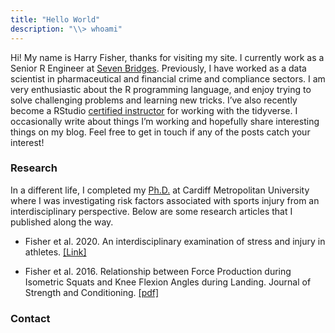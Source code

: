 ```yaml
---
title: "Hello World"
description: "\\> whoami"
---
```


Hi! My name is Harry Fisher, thanks for visiting my site. I currently work as a Senior R Engineer at [Seven Bridges](https://www.sevenbridges.com/). Previously, I have worked as a data scientist in pharmaceutical and financial crime and compliance sectors. I am very enthusiastic about the R programming language, and enjoy trying to solve challenging problems and learning new tricks. I've also recently become a RStudio [certified instructor](https://education.rstudio.com/trainers/people/fisher+harry/) for working with the tidyverse. I occasionally write about things I'm working and hopefully share interesting things on my blog. Feel free to get in touch if any of the posts catch your interest!

### Research

In a different life, I completed my [Ph.D.](https://github.com/hfshr/phd-thesis/blob/master/full_phd.pdf) at Cardiff Metropolitan University where I was investigating risk factors associated with sports injury from an interdisciplinary perspective. Below are some research articles that I published along the way.

* Fisher et al. 2020. An interdisciplinary examination of stress and injury in athletes. [[Link]](https://www.frontiersin.org/articles/10.3389/fspor.2020.595619/abstract)
  
* Fisher et al. 2016. Relationship between Force Production during Isometric Squats and Knee Flexion Angles during Landing. Journal of Strength and Conditioning. [[pdf]](data/pdfs/fisher-2016.pdf)

### Contact

<div class="mylinks">
<p style="text-align: center;">
    <a href="https://github.com/hfshr" target="_blank" class="fa fa-github"  style="font-size:36px;"></a>
    <a href="mailto:harryfisher21@gmail.com" target="_blank" class="fa fa-envelope" style="font-size:36px;"></a>
    <a href="https://www.linkedin.com/in/drharryfisher/" target="_blank" class="fa fa-linkedin-square" style="font-size:36px;"></a>
    <a href="https://twitter.com/harryfishr" target="_blank" class="fa fa-twitter" style="font-size:36px;"></a>
</p>
</div>


